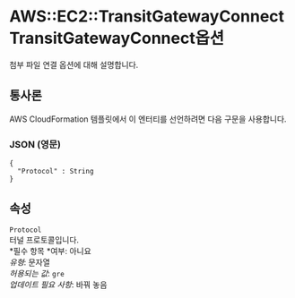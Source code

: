 # AWS::EC2::TransitGatewayConnect TransitGatewayConnect옵션

첨부 파일 연결 옵션에 대해 설명합니다.

## 통사론

AWS CloudFormation 템플릿에서 이 엔터티를 선언하려면 다음 구문을 사용합니다.

### JSON (영문)

```
{
  "Protocol" : String
}
```

## 속성

`Protocol`  
터널 프로토콜입니다.  
*필수 항목 *여부: 아니요  
_유형_: 문자열  
_허용되는 값_: `gre`  
_업데이트 필요 사항_: 바꿔 놓음
